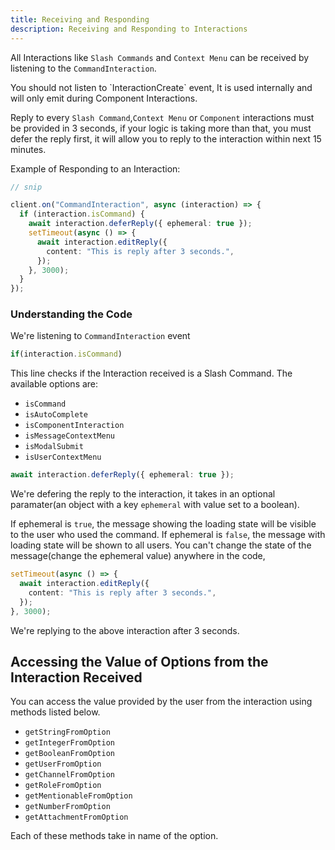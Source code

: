 ```yaml
---
title: Receiving and Responding
description: Receiving and Responding to Interactions
---
```


All Interactions like `Slash Commands` and `Context Menu` can be received by listening to the `CommandInteraction`.

<Callout variant="danger">
  You should not listen to `InteractionCreate` event, It is used internally and
  will only emit during Component Interactions.
</Callout>

Reply to every `Slash Command`,`Context Menu` or `Component` interactions must be provided in 3 seconds, if your logic is taking more than that, you must defer the reply first, it will allow you to reply to the interaction within next 15 minutes.

Example of Responding to an Interaction:

```ts
// snip

client.on("CommandInteraction", async (interaction) => {
  if (interaction.isCommand) {
    await interaction.deferReply({ ephemeral: true });
    setTimeout(async () => {
      await interaction.editReply({
        content: "This is reply after 3 seconds.",
      });
    }, 3000);
  }
});
```

<H3>Understanding the Code</H3>

We're listening to `CommandInteraction` event

```ts
if(interaction.isCommand)
```

This line checks if the Interaction received is a Slash Command.
The available options are:

- `isCommand`
- `isAutoComplete`
- `isComponentInteraction`
- `isMessageContextMenu`
- `isModalSubmit`
- `isUserContextMenu`

```ts
await interaction.deferReply({ ephemeral: true });
```

We're defering the reply to the interaction, it takes in an optional paramater(an object with a key `ephemeral` with value set to a boolean).

If ephemeral is `true`, the message showing the loading state will be visible to the user who used the command. If ephemeral is `false`, the message with loading state will be shown to all users.
You can't change the state of the message(change the ephemeral value) anywhere in the code,

```ts
setTimeout(async () => {
  await interaction.editReply({
    content: "This is reply after 3 seconds.",
  });
}, 3000);
```

We're replying to the above interaction after 3 seconds.


<H2>Accessing the Value of Options from the Interaction Received</H2>

You can access the value provided by the user from the interaction using methods listed below.

- `getStringFromOption`
- `getIntegerFromOption`
- `getBooleanFromOption`
- `getUserFromOption`
- `getChannelFromOption`
- `getRoleFromOption`
- `getMentionableFromOption`
- `getNumberFromOption`
- `getAttachmentFromOption`

Each of these methods take in name of the option.


